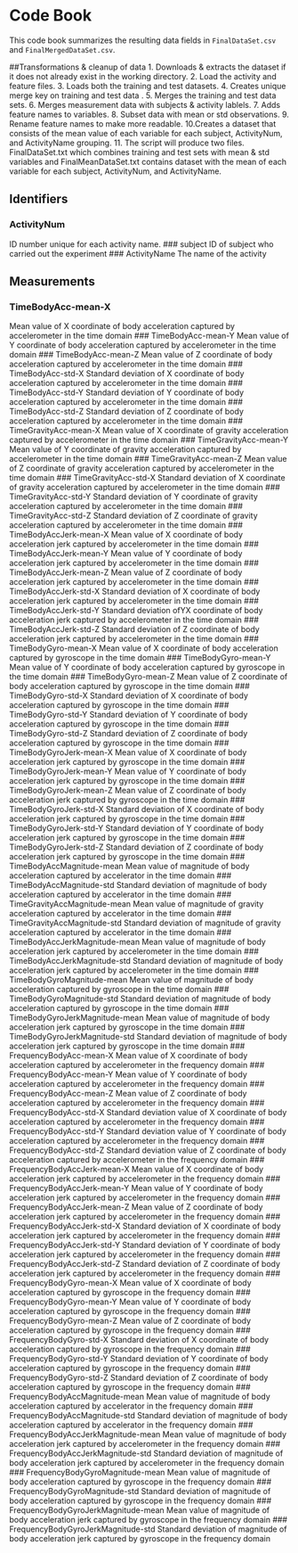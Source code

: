 # Code Book

This code book summarizes the resulting data fields in `FinalDataSet.csv` and `FinalMergedDataSet.csv`.

##Transformations & cleanup of data
1. Downloads & extracts the dataset if it does not already exist in the working directory.
2. Load the activity and feature files.
3. Loads both the training and test datasets.
4. Creates unique merge key on training and test data .
5. Merges the training and test data sets.
6. Merges measurement data with subjects & activity lablels.
7. Adds feature names to variables.
8. Subset data with mean or std observations.
9. Rename feature names to make more readable.
10.Creates a  dataset that consists of the mean value of each variable for each subject, ActivityNum, and ActivityName grouping.
11. The script will produce two files.  FinalDataSet.txt which combines training and test sets with mean & std variables and FinalMeanDataSet.txt contains dataset with the mean of each variable for each subject, ActivityNum, and ActivityName.


## Identifiers

### ActivityNum
ID number unique for each activity name.
### subject
ID of subject who carried out the experiment
### ActivityName
The name of the activity

## Measurements
### TimeBodyAcc-mean-X
Mean value of X coordinate of body acceleration captured by accelerometer in the time domain
### TimeBodyAcc-mean-Y
Mean value of Y coordinate of body acceleration captured by accelerometer in the time domain
### TimeBodyAcc-mean-Z
Mean value of Z coordinate of body acceleration captured by accelerometer in the time domain
### TimeBodyAcc-std-X
Standard deviation of X coordinate of body acceleration captured by accelerometer in the time domain
### TimeBodyAcc-std-Y
Standard deviation of Y coordinate of body acceleration captured by accelerometer in the time domain
### TimeBodyAcc-std-Z
Standard deviation of Z coordinate of body acceleration captured by accelerometer in the time domain
### TimeGravityAcc-mean-X
Mean value of X coordinate of gravity acceleration captured by accelerometer in the time domain
### TimeGravityAcc-mean-Y
Mean value of Y coordinate of gravity acceleration captured by accelerometer in the time domain
### TimeGravityAcc-mean-Z
Mean value of Z coordinate of gravity acceleration captured by accelerometer in the time domain
### TimeGravityAcc-std-X
Standard deviation of X coordinate of gravity acceleration captured by accelerometer in the time domain
### TimeGravityAcc-std-Y
Standard deviation of Y coordinate of gravity acceleration captured by accelerometer in the time domain
### TimeGravityAcc-std-Z
Standard deviation of Z coordinate of gravity acceleration captured by accelerometer in the time domain
### TimeBodyAccJerk-mean-X
Mean value of X coordinate of body acceleration jerk captured by accelerometer in the time domain
### TimeBodyAccJerk-mean-Y
Mean value of Y coordinate of body acceleration jerk captured by accelerometer in the time domain
### TimeBodyAccJerk-mean-Z
Mean value of Z coordinate of body acceleration jerk captured by accelerometer in the time domain
### TimeBodyAccJerk-std-X
Standard deviation of X coordinate of body acceleration jerk captured by accelerometer in the time domain
### TimeBodyAccJerk-std-Y
Standard deviation ofYX coordinate of body acceleration jerk captured by accelerometer in the time domain
### TimeBodyAccJerk-std-Z
Standard deviation of Z coordinate of body acceleration jerk captured by accelerometer in the time domain
### TimeBodyGyro-mean-X
Mean value of X coordinate of body acceleration captured by gyroscope in the time domain
### TimeBodyGyro-mean-Y
Mean value of Y coordinate of body acceleration captured by gyroscope in the time domain
### TimeBodyGyro-mean-Z
Mean value of Z coordinate of body acceleration captured by gyroscope in the time domain
### TimeBodyGyro-std-X
Standard deviation of X coordinate of body acceleration captured by gyroscope in the time domain
### TimeBodyGyro-std-Y
Standard deviation of Y coordinate of body acceleration captured by gyroscope in the time domain
### TimeBodyGyro-std-Z
Standard deviation of Z coordinate of body acceleration captured by gyroscope in the time domain
### TimeBodyGyroJerk-mean-X
Mean value of X coordinate of body acceleration jerk captured by gyroscope in the time domain
### TimeBodyGyroJerk-mean-Y
Mean value of Y coordinate of body acceleration jerk captured by gyroscope in the time domain
### TimeBodyGyroJerk-mean-Z
Mean value of Z coordinate of body acceleration jerk captured by gyroscope in the time domain
### TimeBodyGyroJerk-std-X
Standard deviation of X coordinate of body acceleration jerk captured by gyroscope in the time domain
### TimeBodyGyroJerk-std-Y
Standard deviation of Y coordinate of body acceleration jerk captured by gyroscope in the time domain
### TimeBodyGyroJerk-std-Z
Standard deviation of Z coordinate of body acceleration jerk captured by gyroscope in the time domain
### TimeBodyAccMagnitude-mean
Mean value of magnitude of body acceleration captured by accelerator in the time domain
### TimeBodyAccMagnitude-std
Standard deviation of magnitude of body acceleration captured by accelerator in the time domain
### TimeGravityAccMagnitude-mean
Mean value of magnitude of gravity acceleration captured by accelerator in the time domain
### TimeGravityAccMagnitude-std
Standard deviation of magnitude of gravity acceleration captured by accelerator in the time domain
### TimeBodyAccJerkMagnitude-mean
Mean value of magnitude of body acceleration jerk captured by accelerometer in the time domain
### TimeBodyAccJerkMagnitude-std
Standard deviation of magnitude of body acceleration jerk captured by accelerometer in the time domain
### TimeBodyGyroMagnitude-mean
Mean value of magnitude of body acceleration captured by gyroscope in the time domain
### TimeBodyGyroMagnitude-std
Standard deviation of magnitude of body acceleration captured by gyroscope in the time domain
### TimeBodyGyroJerkMagnitude-mean
Mean value of magnitude of body acceleration jerk captured by gyroscope in the time domain
### TimeBodyGyroJerkMagnitude-std
Standard deviation of magnitude of body acceleration jerk captured by gyroscope in the time domain
### FrequencyBodyAcc-mean-X
Mean value of X coordinate of body acceleration captured by accelerometer in the frequency domain
### FrequencyBodyAcc-mean-Y
Mean value of Y coordinate of body acceleration captured by accelerometer in the frequency domain
### FrequencyBodyAcc-mean-Z
Mean value of Z coordinate of body acceleration captured by accelerometer in the frequency domain
### FrequencyBodyAcc-std-X
Standard deviation value of X coordinate of body acceleration captured by accelerometer in the frequency domain
### FrequencyBodyAcc-std-Y
Standard deviation value of Y coordinate of body acceleration captured by accelerometer in the frequency domain
### FrequencyBodyAcc-std-Z
Standard deviation value of Z coordinate of body acceleration captured by accelerometer in the frequency domain
### FrequencyBodyAccJerk-mean-X
Mean value of X coordinate of body acceleration jerk captured by accelerometer in the frequency domain
### FrequencyBodyAccJerk-mean-Y
Mean value of Y coordinate of body acceleration jerk captured by accelerometer in the frequency domain
### FrequencyBodyAccJerk-mean-Z
Mean value of Z coordinate of body acceleration jerk captured by accelerometer in the frequency domain
### FrequencyBodyAccJerk-std-X
Standard deviation of X coordinate of body acceleration jerk captured by accelerometer in the frequency domain
### FrequencyBodyAccJerk-std-Y
Standard deviation of Y coordinate of body acceleration jerk captured by accelerometer in the frequency domain
### FrequencyBodyAccJerk-std-Z
Standard deviation of Z coordinate of body acceleration jerk captured by accelerometer in the frequency domain
### FrequencyBodyGyro-mean-X
Mean value of X coordinate of body acceleration captured by gyroscope in the frequency domain
### FrequencyBodyGyro-mean-Y
Mean value of Y coordinate of body acceleration captured by gyroscope in the frequency domain
### FrequencyBodyGyro-mean-Z
Mean value of Z coordinate of body acceleration captured by gyroscope in the frequency domain
### FrequencyBodyGyro-std-X
Standard deviation of X coordinate of body acceleration captured by gyroscope in the frequency domain
### FrequencyBodyGyro-std-Y
Standard deviation of Y coordinate of body acceleration captured by gyroscope in the frequency domain
### FrequencyBodyGyro-std-Z
Standard deviation of Z coordinate of body acceleration captured by gyroscope in the frequency domain
### FrequencyBodyAccMagnitude-mean
Mean value of magnitude of body acceleration captured by accelerator in the frequency domain
### FrequencyBodyAccMagnitude-std
Standard deviation of magnitude of body acceleration captured by accelerator in the frequency domain
### FrequencyBodyAccJerkMagnitude-mean
Mean value of magnitude of body acceleration jerk captured by accelerometer in the frequency domain
### FrequencyBodyAccJerkMagnitude-std
Standard deviation of magnitude of body acceleration jerk captured by accelerometer in the frequency domain
### FrequencyBodyGyroMagnitude-mean
Mean value of magnitude of body acceleration captured by gyroscope in the frequency domain
### FrequencyBodyGyroMagnitude-std
Standard deviation of magnitude of body acceleration captured by gyroscope in the frequency domain
### FrequencyBodyGyroJerkMagnitude-mean
Mean value of magnitude of body acceleration jerk captured by gyroscope in the frequency domain
### FrequencyBodyGyroJerkMagnitude-std
Standard deviation of magnitude of body acceleration jerk captured by gyroscope in the frequency domain